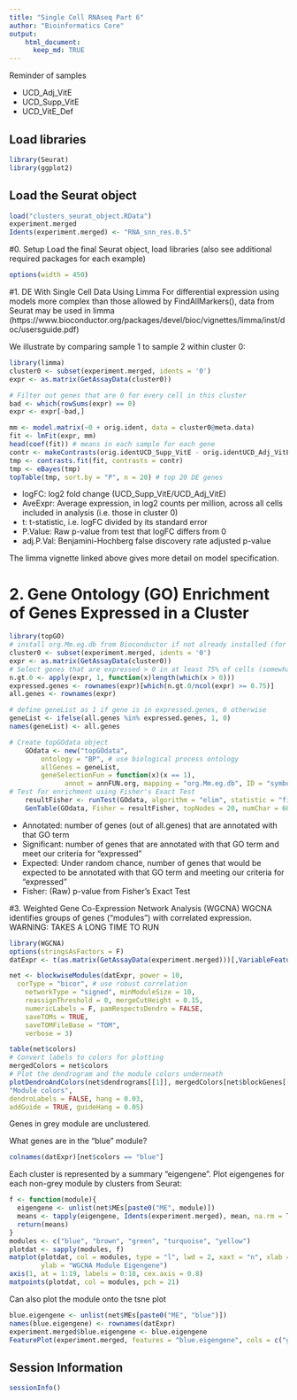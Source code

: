 ```yaml
---
title: "Single Cell RNAseq Part 6"
author: "Bioinformatics Core"
output:
    html_document:
      keep_md: TRUE
---
```


Reminder of samples

* UCD_Adj_VitE
* UCD_Supp_VitE
* UCD_VitE_Def

## Load libraries
```r
library(Seurat)
library(ggplot2)
```

## Load the Seurat object
```r
load("clusters_seurat_object.RData")
experiment.merged
Idents(experiment.merged) <- "RNA_snn_res.0.5"
```


#0. Setup
Load the final Seurat object, load libraries (also see additional required packages for each example)
```r
options(width = 450)
```

#1. DE With Single Cell Data Using Limma
For differential expression using models more complex than those allowed by FindAllMarkers(), data from Seurat may be used in limma (https://www.bioconductor.org/packages/devel/bioc/vignettes/limma/inst/doc/usersguide.pdf)

We illustrate by comparing sample 1 to sample 2 within cluster 0:
```r
library(limma)
cluster0 <- subset(experiment.merged, idents = '0')
expr <- as.matrix(GetAssayData(cluster0))

# Filter out genes that are 0 for every cell in this cluster
bad <- which(rowSums(expr) == 0)
expr <- expr[-bad,]

mm <- model.matrix(~0 + orig.ident, data = cluster0@meta.data)
fit <- lmFit(expr, mm)  
head(coef(fit)) # means in each sample for each gene
contr <- makeContrasts(orig.identUCD_Supp_VitE - orig.identUCD_Adj_VitE, levels = colnames(coef(fit)))
tmp <- contrasts.fit(fit, contrasts = contr)
tmp <- eBayes(tmp)
topTable(tmp, sort.by = "P", n = 20) # top 20 DE genes
```
* logFC: log2 fold change (UCD_Supp_VitE/UCD_Adj_VitE)
* AveExpr: Average expression, in log2 counts per million, across all cells included in analysis (i.e. those in cluster 0)
* t: t-statistic, i.e. logFC divided by its standard error
* P.Value: Raw p-value from test that logFC differs from 0
* adj.P.Val: Benjamini-Hochberg false discovery rate adjusted p-value

The limma vignette linked above gives more detail on model specification.

# 2. Gene Ontology (GO) Enrichment of Genes Expressed in a Cluster
```r
library(topGO)
# install org.Mm.eg.db from Bioconductor if not already installed (for mouse only)
cluster0 <- subset(experiment.merged, idents = '0')
expr <- as.matrix(GetAssayData(cluster0))
# Select genes that are expressed > 0 in at least 75% of cells (somewhat arbitrary definition)
n.gt.0 <- apply(expr, 1, function(x)length(which(x > 0)))
expressed.genes <- rownames(expr)[which(n.gt.0/ncol(expr) >= 0.75)]
all.genes <- rownames(expr)

# define geneList as 1 if gene is in expressed.genes, 0 otherwise
geneList <- ifelse(all.genes %in% expressed.genes, 1, 0)
names(geneList) <- all.genes

# Create topGOdata object
	GOdata <- new("topGOdata",
		ontology = "BP", # use biological process ontology
		allGenes = geneList,
		geneSelectionFun = function(x)(x == 1),
              annot = annFUN.org, mapping = "org.Mm.eg.db", ID = "symbol")
# Test for enrichment using Fisher's Exact Test
	resultFisher <- runTest(GOdata, algorithm = "elim", statistic = "fisher")
	GenTable(GOdata, Fisher = resultFisher, topNodes = 20, numChar = 60)

```
* Annotated: number of genes (out of all.genes) that are annotated with that GO term
* Significant: number of genes that are annotated with that GO term and meet our criteria for "expressed"
* Expected: Under random chance, number of genes that would be expected to be annotated with that GO term and meeting our criteria for "expressed"
* Fisher: (Raw) p-value from Fisher's Exact Test

#3. Weighted Gene Co-Expression Network Analysis (WGCNA)
WGCNA identifies groups of genes ("modules") with correlated expression.
WARNING: TAKES A LONG TIME TO RUN
```r
library(WGCNA)
options(stringsAsFactors = F)
datExpr <- t(as.matrix(GetAssayData(experiment.merged)))[,VariableFeatures(experiment.merged)]  # only use variable genes in analysis

net <- blockwiseModules(datExpr, power = 10,
  corType = "bicor", # use robust correlation
	networkType = "signed", minModuleSize = 10,
	reassignThreshold = 0, mergeCutHeight = 0.15,
	numericLabels = F, pamRespectsDendro = FALSE,
	saveTOMs = TRUE,
	saveTOMFileBase = "TOM",
	verbose = 3)

table(net$colors)
# Convert labels to colors for plotting
mergedColors = net$colors
# Plot the dendrogram and the module colors underneath
plotDendroAndColors(net$dendrograms[[1]], mergedColors[net$blockGenes[[1]]],
"Module colors",
dendroLabels = FALSE, hang = 0.03,
addGuide = TRUE, guideHang = 0.05)
```
Genes in grey module are unclustered.

What genes are in the "blue" module?
```r
colnames(datExpr)[net$colors == "blue"]
```

Each cluster is represented by a summary "eigengene".
Plot eigengenes for each non-grey module by clusters from Seurat:
```r
f <- function(module){
  eigengene <- unlist(net$MEs[paste0("ME", module)])
  means <- tapply(eigengene, Idents(experiment.merged), mean, na.rm = T)
  return(means)
}
modules <- c("blue", "brown", "green", "turquoise", "yellow")
plotdat <- sapply(modules, f)
matplot(plotdat, col = modules, type = "l", lwd = 2, xaxt = "n", xlab = "Seurat Cluster",
        ylab = "WGCNA Module Eigengene")
axis(1, at = 1:19, labels = 0:18, cex.axis = 0.8)
matpoints(plotdat, col = modules, pch = 21)
```

Can also plot the module onto the tsne plot
```r
blue.eigengene <- unlist(net$MEs[paste0("ME", "blue")])
names(blue.eigengene) <- rownames(datExpr)
experiment.merged$blue.eigengene <- blue.eigengene
FeaturePlot(experiment.merged, features = "blue.eigengene", cols = c("grey", "blue"))
```


## Session Information
```r
sessionInfo()
```
